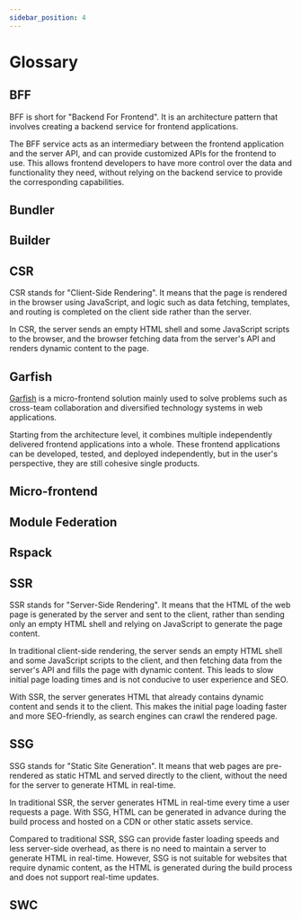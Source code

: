 ```yaml
---
sidebar_position: 4
---
```


# Glossary

## BFF

BFF is short for "Backend For Frontend". It is an architecture pattern that involves creating a backend service for frontend applications.

The BFF service acts as an intermediary between the frontend application and the server API, and can provide customized APIs for the frontend to use. This allows frontend developers to have more control over the data and functionality they need, without relying on the backend service to provide the corresponding capabilities.

## Bundler


<Bundler />

## Builder


<Builder />

## CSR

CSR stands for "Client-Side Rendering". It means that the page is rendered in the browser using JavaScript, and logic such as data fetching, templates, and routing is completed on the client side rather than the server.

In CSR, the server sends an empty HTML shell and some JavaScript scripts to the browser, and the browser fetching data from the server's API and renders dynamic content to the page.

## Garfish

[Garfish](https://garfishjs.org/) is a micro-frontend solution mainly used to solve problems such as cross-team collaboration and diversified technology systems in web applications.

Starting from the architecture level, it combines multiple independently delivered frontend applications into a whole. These frontend applications can be developed, tested, and deployed independently, but in the user's perspective, they are still cohesive single products.

## Micro-frontend


<MicroFrontend />

## Module Federation


<ModuleFederation />

## Rspack


<Rspack />

## SSR

SSR stands for "Server-Side Rendering". It means that the HTML of the web page is generated by the server and sent to the client, rather than sending only an empty HTML shell and relying on JavaScript to generate the page content.

In traditional client-side rendering, the server sends an empty HTML shell and some JavaScript scripts to the client, and then fetching data from the server's API and fills the page with dynamic content. This leads to slow initial page loading times and is not conducive to user experience and SEO.

With SSR, the server generates HTML that already contains dynamic content and sends it to the client. This makes the initial page loading faster and more SEO-friendly, as search engines can crawl the rendered page.

## SSG

SSG stands for "Static Site Generation". It means that web pages are pre-rendered as static HTML and served directly to the client, without the need for the server to generate HTML in real-time.

In traditional SSR, the server generates HTML in real-time every time a user requests a page. With SSG, HTML can be generated in advance during the build process and hosted on a CDN or other static assets service.

Compared to traditional SSR, SSG can provide faster loading speeds and less server-side overhead, as there is no need to maintain a server to generate HTML in real-time. However, SSG is not suitable for websites that require dynamic content, as the HTML is generated during the build process and does not support real-time updates.

## SWC


<SWC />
